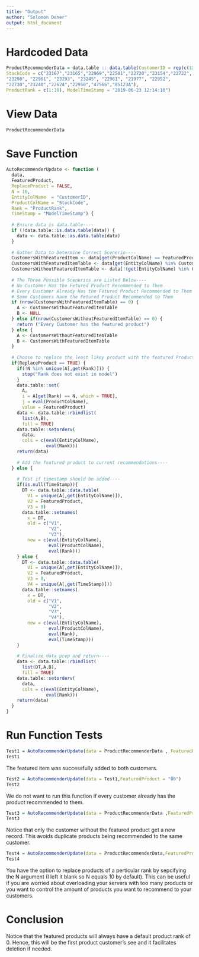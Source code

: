 ---
title: "Output"
author: "Solomon Daner"
output: html_document
---

# Hardcoded Data
```{r}
ProductRecommenderData = data.table :: data.table(CustomerID = rep(c(12346L,12347L),each = 10), 
StockCode = c("23167","23165","22969","22501","22720","23154","22722", 
"23298", "22961", "23293", "23245", "22961", "21977", "22952",
"22730","23240","22624","22950","47566","85123A"),
ProductRank = c(1:10), ModelTimeStamp = "2019-06-23 12:14:10")
```

# View Data
```{r}
ProductRecommenderData
```

# Save Function
```{r}
AutoRecommenderUpdate <- function (
  data,
  FeaturedProduct,
  ReplaceProduct = FALSE,
  N = 10,
  EntityColName  = "CustomerID",
  ProductColName = "StockCode",
  Rank = "ProductRank",
  TimeStamp = "ModelTimeStamp") {
  
  # Ensure data is data.table----
  if (!data.table::is.data.table(data)) {
    data <- data.table::as.data.table(data)
  }
  
  # Gather Data to Determine Correct Scenerio----
  CustomersWithFeaturedItem <- data[get(ProductColName) == FeaturedProduct, get(EntityColName)]
  CustomersWithFeaturedItemTable <- data[get(EntityColName) %in% CustomersWithFeaturedItem]
  CustomersWithoutFeaturedItemTable <- data[!(get(EntityColName) %in% CustomersWithFeaturedItem )]
  
  # The Three Possible Scenerios are Listed Below----
  # No Customer Has the Fetured Product Recommended to Them
  # Every Customer Already Has the Fetured Product Recommended to Them
  # Some Customers Have the Fetured Product Recommended to Them
  if (nrow(CustomersWithFeaturedItemTable) == 0) {
    A <- CustomersWithoutFeaturedItemTable
    B <- NULL
  } else if(nrow(CustomersWithoutFeaturedItemTable) == 0) {
    return ("Every Customer has the featured product")
  } else {
    A <- CustomersWithoutFeaturedItemTable
    B <- CustomersWithFeaturedItemTable
  }
  
  # Choose to replace the least likey product with the featured Product----
  if(ReplaceProduct == TRUE) { 
    if(!N %in% unique(A[,get(Rank)])) {
      stop("Rank does not exist in model")
    }
    data.table::set(
      A, 
      i = A[get(Rank) == N, which = TRUE],
      j = eval(ProductColName), 
      value = FeaturedProduct) 
    data <- data.table::rbindlist(
      list(A,B), 
      fill = TRUE)
    data.table::setorderv(
      data, 
      cols = c(eval(EntityColName),
               eval(Rank)))
    return(data)
    
    # Add the featured product to current recommendations----
  } else {
    
    # Test if timestamp should be added----
    if(is.null(TimeStamp)){
      DT <- data.table::data.table(
        V1 = unique(A[,get(EntityColName)]), 
        V2 = FeaturedProduct,
        V3 = 0)
      data.table::setnames(
        x = DT, 
        old = c("V1",
                "V2",
                "V3"),
        new = c(eval(EntityColName),
                eval(ProductColName),
                eval(Rank)))
    } else {
      DT <- data.table::data.table(
        V1 = unique(A[,get(EntityColName)]), 
        V2 = FeaturedProduct,
        V3 = 0, 
        V4 = unique(A[,get(TimeStamp)]))
      data.table::setnames(
        x = DT, 
        old = c("V1",
                "V2",
                "V3",
                "V4"),
        new = c(eval(EntityColName),
                eval(ProductColName),
                eval(Rank),
                eval(TimeStamp)))
    }
    
    # Finalize data prep and return----
    data <- data.table::rbindlist(
      list(DT,A,B), 
      fill = TRUE)
    data.table::setorderv(
      data, 
      cols = c(eval(EntityColName),
               eval(Rank)))
    return(data)
  }
}
```

# Run Function Tests
```{r} 
Test1 = AutoRecommenderUpdate(data = ProductRecommenderData , FeaturedProduct = "00")
Test1
```
The featured item was successfully added to both customers.

```{r}
Test2 = AutoRecommenderUpdate(data = Test1,FeaturedProduct = "00")
Test2
```
We do not want to run this function if every customer already has the product recommended to them.

```{r}
Test3 = AutoRecommenderUpdate(data = ProductRecommenderData ,FeaturedProduct = "23167")
Test3
```
Notice that only the customer without the featured product get a new record. This avoids duplicate products being recommended to the same customer. 

```{r}
Test4 = AutoRecommenderUpdate(data = ProductRecommenderData,FeaturedProduct = "23167",ReplaceProduct = TRUE)
Test4
```
You have the option to replace products of a perticular rank by sepcifying the N argument (I left it blank so N equals 10 by default). This can be useful if you are worried about overloading your servers with too many products or you want to control the amount of products you want to recommend to your customers.

# Conclusion 
Notice that the featured products will always have a default product rank of 0. Hence, this will be the first product customer's see and it facilitates deletion if needed.

